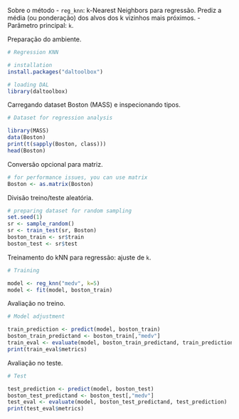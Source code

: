 Sobre o método
- `reg_knn`: k-Nearest Neighbors para regressão. Prediz a média (ou ponderação) dos alvos dos k vizinhos mais próximos.
- Parâmetro principal: `k`.

Preparação do ambiente.
```r
# Regression KNN

# installation 
install.packages("daltoolbox")

# loading DAL
library(daltoolbox) 
```

Carregando dataset Boston (MASS) e inspecionando tipos.
```r
# Dataset for regression analysis

library(MASS)
data(Boston)
print(t(sapply(Boston, class)))
head(Boston)
```

Conversão opcional para matriz.
```r
# for performance issues, you can use matrix
Boston <- as.matrix(Boston)
```

Divisão treino/teste aleatória.
```r
# preparing dataset for random sampling
set.seed(1)
sr <- sample_random()
sr <- train_test(sr, Boston)
boston_train <- sr$train
boston_test <- sr$test
```

Treinamento do kNN para regressão: ajuste de `k`.
```r
# Training

model <- reg_knn("medv", k=5)
model <- fit(model, boston_train)
```

Avaliação no treino.
```r
# Model adjustment

train_prediction <- predict(model, boston_train)
boston_train_predictand <- boston_train[,"medv"]
train_eval <- evaluate(model, boston_train_predictand, train_prediction)
print(train_eval$metrics)
```

Avaliação no teste.
```r
# Test

test_prediction <- predict(model, boston_test)
boston_test_predictand <- boston_test[,"medv"]
test_eval <- evaluate(model, boston_test_predictand, test_prediction)
print(test_eval$metrics)
```
